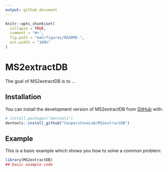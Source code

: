```yaml
---
output: github_document
---
```


<!-- README.md is generated from README.Rmd. Please edit that file -->

```r
knitr::opts_chunk$set(
  collapse = TRUE,
  comment = "#>",
  fig.path = "man/figures/README-",
  out.width = "100%"
)
```

# MS2extractDB

<!-- badges: start -->
<!-- badges: end -->

The goal of MS2extractDB is to ...

## Installation

You can install the development version of MS2extractDB from [GitHub](https://github.com/CooperstoneLab/MS2extractDB) with:

``` r
# install.packages("devtools")
devtools::install_github("CooperstoneLab/MS2extractDB")
```

## Example

This is a basic example which shows you how to solve a common problem:

```r
library(MS2extractDB)
## basic example code
```
